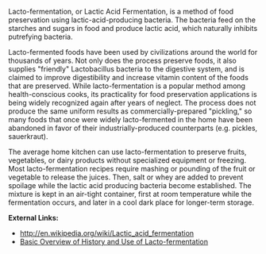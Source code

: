 Lacto-fermentation, or Lactic Acid Fermentation, is a method of food preservation using lactic-acid-producing bacteria.  The bacteria feed on the starches and sugars in food and produce lactic acid, which naturally inhibits putrefying bacteria.  

Lacto-fermented foods have been used by civilizations around the world for thousands of years.  Not only does the process preserve foods, it also supplies "friendly" Lactobacillus bacteria to the digestive system, and is claimed to improve digestibility and increase vitamin content of the foods that are preserved.  While lacto-fermentation is a popular method among health-conscious cooks, its practicality for food preservation applications is being widely recognized again after years of neglect.  The process does not produce the same uniform results as commercially-prepared "pickling," so many foods that once were widely lacto-fermented in the home have been abandoned in favor of their industrially-produced counterparts (e.g. pickles, sauerkraut).

The average home kitchen can use lacto-fermentation to preserve fruits, vegetables, or dairy products without specialized equipment or freezing.  Most lacto-fermentation recipes require mashing or pounding of the fruit or vegetable to release the juices.  Then, salt or whey are added to prevent spoilage while the lactic acid producing bacteria become established.  The mixture is kept in an air-tight container, first at room temperature while the fermentation occurs, and later in a cool dark place for longer-term storage.


'''External Links:'''
*http://en.wikipedia.org/wiki/Lactic_acid_fermentation
*[http://www.westonaprice.org/food-features/lacto-fermentation Basic Overview of History and Use of Lacto-fermentation]